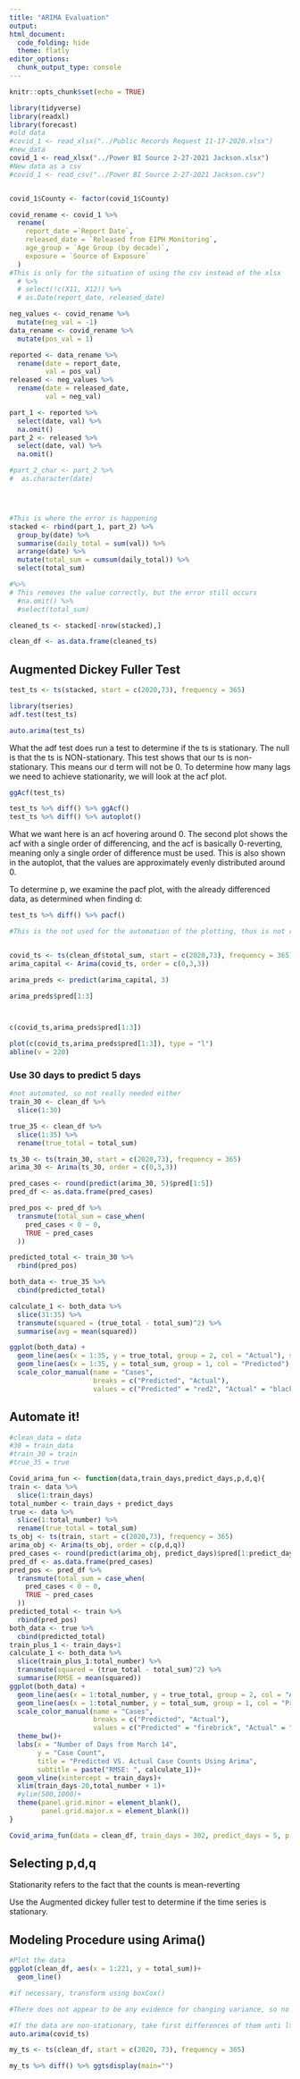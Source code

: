 ```yaml
---
title: "ARIMA Evaluation"
output:
html_document:
  code_folding: hide
  theme: flatly
editor_options: 
  chunk_output_type: console
---
```


```r
knitr::opts_chunk$set(echo = TRUE)
```

```r
library(tidyverse)
library(readxl)
library(forecast)
#old data
#covid_1 <- read_xlsx("../Public Records Request 11-17-2020.xlsx")
#new_data
covid_1 <- read_xlsx("../Power BI Source 2-27-2021 Jackson.xlsx")
#New data as a csv
#covid_1 <- read_csv("../Power BI Source 2-27-2021 Jackson.csv")


covid_1$County <- factor(covid_1$County)

covid_rename <- covid_1 %>% 
  rename(
    report_date =`Report Date`,
    released_date = `Released from EIPH Monitoring`,
    age_group = `Age Group (by decade)`,
    exposure = `Source of Exposure`
  )
#This is only for the situation of using the csv instead of the xlsx
  # %>% 
  # select(!c(X11, X12)) %>% 
  # as.Date(report_date, released_date)

neg_values <- covid_rename %>% 
  mutate(neg_val = -1)
data_rename <- covid_rename %>% 
  mutate(pos_val = 1)

reported <- data_rename %>% 
  rename(date = report_date,
         val = pos_val)
released <- neg_values %>% 
  rename(date = released_date,
         val = neg_val)

part_1 <- reported %>% 
  select(date, val) %>% 
  na.omit()
part_2 <- released %>% 
  select(date, val) %>% 
  na.omit()

#part_2_char <- part_2 %>% 
#  as.character(date)




#This is where the error is happening
stacked <- rbind(part_1, part_2) %>% 
  group_by(date) %>% 
  summarise(daily_total = sum(val)) %>% 
  arrange(date) %>% 
  mutate(total_sum = cumsum(daily_total)) %>% 
  select(total_sum)

#%>% 
# This removes the value correctly, but the error still occurs
  #na.omit() %>% 
  #select(total_sum)

cleaned_ts <- stacked[-nrow(stacked),]

clean_df <- as.data.frame(cleaned_ts)


```

## Augmented Dickey Fuller Test

```r
test_ts <- ts(stacked, start = c(2020,73), frequency = 365)

library(tseries)
adf.test(test_ts)

auto.arima(test_ts)
```

What the adf test does run a test to determine if the ts is stationary. The null is that the ts is NON-stationary. This test shows that our ts is non-stationary. This means our d term will not be 0. To determine how many lags we need to achieve stationarity, we will look at the acf plot.

```r

ggAcf(test_ts)

test_ts %>% diff() %>% ggAcf()
test_ts %>% diff() %>% autoplot()

```

What we want here is an acf hovering around 0. The second plot shows the acf with a single order of differencing, and the acf is basically 0-reverting, meaning only a single order of difference must be used. This is also shown in the autoplot, that the values are approximately evenly distributed around 0.

To determine p, we examine the pacf plot, with the already differenced data, as determined when finding d:

```r
test_ts %>% diff() %>% pacf()

```

```r
#This is the not used for the automation of the plotting, thus is not really necessary


covid_ts <- ts(clean_df$total_sum, start = c(2020,73), frequency = 365)
arima_capital <- Arima(covid_ts, order = c(0,3,3))

arima_preds <- predict(arima_capital, 3)

arima_preds$pred[1:3]



c(covid_ts,arima_preds$pred[1:3])

plot(c(covid_ts,arima_preds$pred[1:3]), type = "l")
abline(v = 220)
```

### Use 30 days to predict 5 days

```r
#not automated, so not really needed either
train_30 <- clean_df %>% 
  slice(1:30)

true_35 <- clean_df %>% 
  slice(1:35) %>% 
  rename(true_total = total_sum)

ts_30 <- ts(train_30, start = c(2020,73), frequency = 365)
arima_30 <- Arima(ts_30, order = c(0,3,3))

pred_cases <- round(predict(arima_30, 5)$pred[1:5])
pred_df <- as.data.frame(pred_cases)

pred_pos <- pred_df %>% 
  transmute(total_sum = case_when(
    pred_cases < 0 ~ 0,
    TRUE ~ pred_cases
  ))

predicted_total <- train_30 %>% 
  rbind(pred_pos)

both_data <- true_35 %>% 
  cbind(predicted_total)

calculate_1 <- both_data %>% 
  slice(31:35) %>% 
  transmute(squared = (true_total - total_sum)^2) %>% 
  summarise(avg = mean(squared))

ggplot(both_data) +
  geom_line(aes(x = 1:35, y = true_total, group = 2, col = "Actual"), size = 3)+
  geom_line(aes(x = 1:35, y = total_sum, group = 1, col = "Predicted"), size = 1.5)+
  scale_color_manual(name = "Cases",
                     breaks = c("Predicted", "Actual"),
                     values = c("Predicted" = "red2", "Actual" = "black"))


```

## Automate it!

```r
#clean_data = data
#30 = train_data
#train_30 = train
#true_35 = true

Covid_arima_fun <- function(data,train_days,predict_days,p,d,q){
train <- data %>% 
  slice(1:train_days)
total_number <- train_days + predict_days
true <- data %>% 
  slice(1:total_number) %>% 
  rename(true_total = total_sum)
ts_obj <- ts(train, start = c(2020,73), frequency = 365)
arima_obj <- Arima(ts_obj, order = c(p,d,q))
pred_cases <- round(predict(arima_obj, predict_days)$pred[1:predict_days])
pred_df <- as.data.frame(pred_cases)
pred_pos <- pred_df %>% 
  transmute(total_sum = case_when(
    pred_cases < 0 ~ 0,
    TRUE ~ pred_cases
  ))
predicted_total <- train %>% 
  rbind(pred_pos)
both_data <- true %>% 
  cbind(predicted_total)
train_plus_1 <- train_days+1
calculate_1 <- both_data %>% 
  slice(train_plus_1:total_number) %>% 
  transmute(squared = (true_total - total_sum)^2) %>% 
  summarise(RMSE = mean(squared))
ggplot(both_data) +
  geom_line(aes(x = 1:total_number, y = true_total, group = 2, col = "Actual"), size = 3)+
  geom_line(aes(x = 1:total_number, y = total_sum, group = 1, col = "Predicted"), size = 1.5)+
  scale_color_manual(name = "Cases",
                     breaks = c("Predicted", "Actual"),
                     values = c("Predicted" = "firebrick", "Actual" = "black"))+
  theme_bw()+
  labs(x = "Number of Days from March 14",
       y = "Case Count",
       title = "Predicted VS. Actual Case Counts Using Arima",
       subtitle = paste("RMSE: ", calculate_1))+
  geom_vline(xintercept = train_days)+
  xlim(train_days-20,total_number + 1)+
  #ylim(500,1000)+
  theme(panel.grid.minor = element_blank(),
        panel.grid.major.x = element_blank())
}

Covid_arima_fun(data = clean_df, train_days = 302, predict_days = 5, p = 2, d = 1, q = 2)


```


## Selecting p,d,q

Stationarity refers to the fact that the counts is mean-reverting

Use the Augmented dickey fuller test to determine if the time series is stationary.




## Modeling Procedure using Arima()


```r
#Plot the data
ggplot(clean_df, aes(x = 1:221, y = total_sum))+
  geom_line()

#if necessary, transform using boxCox()

#There does not appear to be any evidence for changing variance, so no transformation #is necessary

#If the data are non-stationary, take first differences of them unti lthey become stationary
auto.arima(covid_ts)

my_ts <- ts(clean_df, start = c(2020, 73), frequency = 365)

my_ts %>% diff() %>% ggtsdisplay(main="")


```

